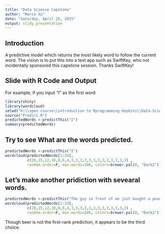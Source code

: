 ```yaml
---
title: "Data Science Capstone"
author: "Marco Xu"
date: "Saturday, April 25, 2015"
output: slidy_presentation
---
```


## Introduction

A predictive model which returns the most likely word to follow the current word. The vision is to put this into a text app such as SwiftKey, who not incidentally sponsored this capstone session. Thanks SwiftKey!

## Slide with R Code and Output
For example, if you input "I" as the first word
```r
library(shiny)
library(wordcloud)
setwd("H:\\open course\\introduction to Rprogramming Hopkins\\Data-Science-Capstone-Project\\shinny")
source("Predict.R")
predictedWords <-predictThis("I")
summary(predictedWords)
```

## Try to see What are the words predicted.

```r
predictedWords <-predictThis("I")
wordcloud(predictedWords[1:20], 
          c(20,15,12,10,8,6,4,3,3,3,3,3,3,3,3,3,3,3,3,3) ,
          random.order=F, max.words=200, colors=brewer.pal(8, "Dark2"))
```

## Let's make another pridiction with sevearal words.

```r
predictedWords <-predictThis("The guy in front of me just bought a pound of bacon, a bouquet, and a case of")
wordcloud(predictedWords[1:20], 
          c(20,15,12,10,8,6,4,3,3,3,3,3,3,3,3,3,3,3,3,3) ,
          random.order=F, max.words=200, colors=brewer.pal(8, "Dark2"))
```

Though beer is not the first-rank prediction, it appears to be the third choice.